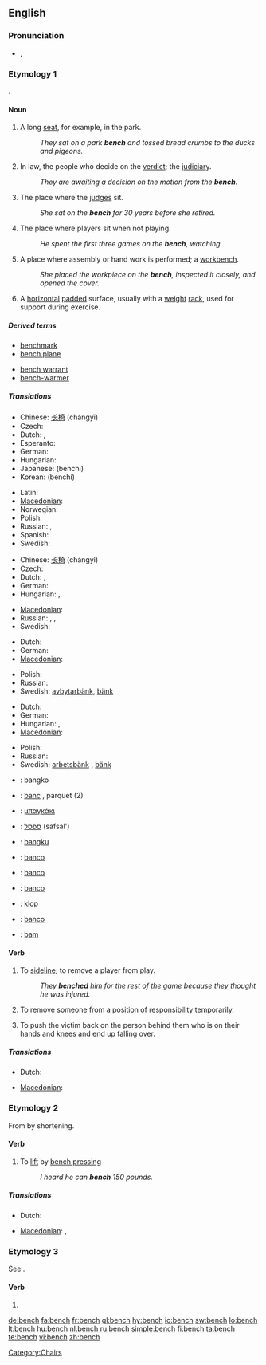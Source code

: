 {{wikipedia}}
==English==

===Pronunciation===
* {{IPA|/bɛntʃ/}}, {{SAMPA|/bEntS/}}
*: {{audio|en-us-bench.ogg|Audio (US)}}
*: {{rhymes|ɛntʃ}}

===Etymology 1===
{{etyl|ang}} {{term|benc|benċ|lang=ang}}.

====Noun====
{{en-noun|es}}

# A long [[seat]], for example, in the park.
#: ''They sat on a park '''bench''' and tossed bread crumbs to the ducks and pigeons.''
# In law, the people who decide on the [[verdict]]; the [[judiciary]].
#: ''They are awaiting a decision on the motion from the '''bench'''.''
# {{context|legal|figurative}} The place where the [[judge]]s sit.
#: ''She sat on the '''bench''' for 30 years before she retired.''
# {{sports}} The place where players sit when not playing.
#: ''He spent the first three games on the '''bench''', watching.''
# A place where assembly or hand work is performed; a [[workbench]].
#: ''She placed the workpiece on the '''bench''', inspected it closely, and opened the cover.''
# {{weightlifting}} A [[horizontal]] [[pad]]ded surface, usually with a [[weight]] [[rack]], used for support during exercise.

=====Derived terms=====
{{rel-top|terms derived from bench (noun)}}
* [[benchmark]]
* [[bench plane]]
{{rel-mid}}
* [[bench warrant]]
* [[bench-warmer]]
{{rel-bottom}}

=====Translations=====
{{trans-top|long seat in the park}}
* Chinese: [[长椅]] (chángyǐ)
* Czech: {{t-|cs|lavička|f}}
* Dutch: {{t+|nl|bank|f}}, {{t|nl|zitbank|f}}
* Esperanto: {{t-|eo|benko|xs=Esperanto}}
* German: {{t+|de|Bank|f}}
* Hungarian: {{t+|hu|pad}}
* Japanese: {{t+|ja|ベンチ|sc=Jpan}} (benchi)
* Korean: {{t-|ko|벤치|sc=Hang}} (benchi)
{{trans-mid}}
* Latin: {{t-|la|subsellium|n}}
* [[Macedonian]]: {{t|mk|клупа|f|tr=klúpa|sc=Cyrl}}
* Norwegian: {{t|no|benk|m}}
* Polish: {{t+|pl|ławka|f}}
* Russian: {{t+|ru|скамейка|f|tr=skam'éjka|sc=Cyrl}}, {{t+|ru|скамья|f|tr=skam'já|sc=Cyrl}}
* Spanish: {{t+|es|banco|m}}
* Swedish: {{t+|sv|bänk|c}}
{{trans-bottom}}

{{trans-top|long seat at a table}}
* Chinese: [[长椅]] (chángyǐ)
* Czech: {{t-|cs|lavice|f}}
* Dutch: {{t+|nl|bank|f}}, {{t|nl|zitbank|f}}
* German: {{t+|de|Bank|f}}
* Hungarian: {{t-|hu|ülőpad}}, {{t-|hu|lóca}}
{{trans-mid}}
* [[Macedonian]]: {{t|mk|клупа|f|tr=klúpa|sc=Cyrl}}
* Russian: {{t+|ru|скамейка|f|tr=skam'éjka|sc=Cyrl}}, {{t+|ru|скамья|f|tr=skam'já|sc=Cyrl}}, {{t+|ru|лавка|f|tr=lávka|sc=Cyrl}}
* Swedish: {{t+|sv|bänk|c}}
{{trans-bottom}}

{{trans-top|where players of a sport sit}}
* Dutch: {{t+|nl|bank|f}}
* German: {{t+|de|Bank|f}}
* [[Macedonian]]: {{t|mk|клупа|f|tr=klúpa|sc=Cyrl}}
{{trans-mid}}
* Polish: {{t+|pl|ławka|f}}
* Russian: {{t|ru|скамейка запасных|f|tr=skam'éjka zapasnýχ|sc=Cyrl}}
* Swedish: [[avbytarbänk]]{{c}}, [[bänk]] {{c}}
{{trans-bottom}}

{{trans-top|workbench}}
* Dutch: {{t|nl|werkbank|f}}
* German: {{t+|de|Werkbank|f}}
* Hungarian: {{t|hu|munkapad}}, {{t|hu|munkaasztal}}
* [[Macedonian]]: {{t|mk|работна маса|f|tr=rábotna mása|sc=Cyrl}}
{{trans-mid}}
* Polish: {{t+|pl|stół|m}}
* Russian: {{t+|ru|верстак|m|tr=v'ersták|sc=Cyrl}}
* Swedish: [[arbetsbänk]] {{c}}, [[bänk]] {{c}}
{{trans-bottom}}

{{checktrans-top}}
<!--for (1) unless stated-->
* {{ttbc|Filipino}}: bangko
* {{ttbc|French}}: [[banc]] {{m}}, parquet {{m}} (2)
* {{ttbc|Greek}}: [[μπαγκάκι]]
* {{ttbc|Hebrew}}: [[ספסל]] (safsal')
* {{ttbc|Indonesian}}: [[bangku]]
* {{ttbc|Interlingua}}: [[banco]]
{{trans-mid}}
* {{ttbc|Italian}}: [[banco]]
* {{ttbc|Portuguese}}: [[banco]] {{m}}
* {{ttbc|Slovene}}: [[klop]]
* {{ttbc|Spanish}}: [[banco]]
* {{ttbc|Volapük}}: [[bam]]
{{checktrans-bottom}}

====Verb====
{{en-verb|bench|es}}

# {{transitive|sports}} To [[sideline]]; to remove a player from play.
#: ''They '''benched''' him for the rest of the game because they thought he was injured.''
# {{transitive|figurative}} To remove someone from a position of responsibility temporarily.
# {{slang}} To push the victim back on the person behind them who is on their hands and knees and end up falling over.

=====Translations=====
{{trans-top|sideline a player}}
* Dutch: {{t-|nl|naar de zijlijn verwijzen}}
{{trans-mid}}
* [[Macedonian]]: {{t|mk|испраќа на клупа|tr=íspraḱa na klúpa|sc=Cyrl}}
{{trans-bottom}}

===Etymology 2===
From {{term|bench press|lang=en}} by shortening.

====Verb====
{{en-verb|bench|es}}

# {{transitive|weightlifting}} To [[lift]] by [[bench press]]ing
#: ''I heard he can '''bench''' 150 pounds.''

=====Translations=====
{{trans-top|lift}}
* Dutch: {{t|nl|opdrukken}}
{{trans-mid}}
* [[Macedonian]]: {{t|mk|крева|tr=kréva|sc=Cyrl}},  {{t|mk|дига|tr=díga|sc=Cyrl}}
{{trans-bottom}}

===Etymology 3===
See {{term|bentsh}}.

====Verb====
{{en-verb|bench|es}}

# {{alternative spelling of|[[bentsh]]}}

[[Category:Chairs]]

[[de:bench]]
[[fa:bench]]
[[fr:bench]]
[[gl:bench]]
[[hy:bench]]
[[io:bench]]
[[sw:bench]]
[[lo:bench]]
[[lt:bench]]
[[hu:bench]]
[[nl:bench]]
[[ru:bench]]
[[simple:bench]]
[[fi:bench]]
[[ta:bench]]
[[te:bench]]
[[vi:bench]]
[[zh:bench]]
